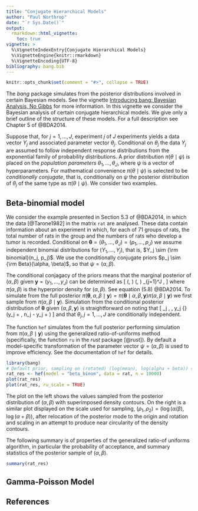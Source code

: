 ```yaml
---
title: "Conjugate Hierarchical Models"
author: "Paul Northrop"
date: "`r Sys.Date()`"
output:
  rmarkdown::html_vignette:
    toc: true
vignette: >
  %\VignetteIndexEntry{Conjugate Hierarchical Models}
  %\VignetteEngine{knitr::rmarkdown}
  %\VignetteEncoding{UTF-8}
bibliography: bang.bib
---
```


```r
knitr::opts_chunk$set(comment = "#>", collapse = TRUE)
```

The *bang* package simulates from the posterior distributions involved in certain Bayesian models.  See the vignette [Introducing bang: Bayesian Analysis, No Gibbs](bang-vignette.html) for more information.  In this vignette we consider the Bayesian analysis of certain conjugate hierarchical models.  We give only a brief outline of the structure of these models.  For a full description see Chapter 5 of @BDA2014.

Suppose that, for $j = 1, \ldots, J$, experiment $j$ of $J$ experiments yields a data vector $Y_j$ and associated parameter vector $\theta_j$.  Conditional on $\theta_j$ the data $Y_j$ are assumed to follow independent response distributions from the exponential family of probability distributions.  A prior distribution $\pi(\theta \mid \psi)$ is placed on the *population parameters* $\theta_1, \ldots, \theta_J$, where $\psi$ is a vector of hyperparameters.  For mathematical convenience $\pi(\theta \mid \psi)$ is selected to be *conditionally conjugate*, that is, conditionally on $\psi$ the posterior distribution of $\theta_j$ of the same type as $\pi(\theta \mid \psi)$.  We consider two examples.

## Beta-binomial model

We consider the example presented in Section 5.3 of @BDA2014, in which the data [@Tarone1982] in the matrix `rat` are analysed.  These data contain information about an experiment in which, for each of 71 groups of rats, the total number of rats in the group and the numbers of rats who develop a tumor is recorded.  Conditional on $\boldsymbol{\mathbf{\theta}} = (\theta_1, \ldots, \theta_J) = (p_1, \ldots, p_J)$ we assume independent binomial distributions for $(Y_1, \ldots, Y_j)$, that is, $Y_j \sim {\rm binomial}(n_j, p_j)$.  We use the conditionally conjugate priors $p_j \sim {\rm Beta}(\alpha, \beta)$, so that $\psi = (\alpha, \beta)$.

The conditional conjagacy of the priors means that the marginal posterior of $(\alpha, \beta)$ given $\boldsymbol{\mathbf{y}} = (y_1, \ldots, y_J)$ can be determined as 
\[ \pi(\alpha, \beta \mid \boldsymbol{\mathbf{y}}) \propto \pi(\alpha, \beta) 
\prod_{j=1}^J \frac{B(y_j + \alpha, n_j - y_j + \beta)}{B(\alpha, \beta)}, \]
where $\pi(\alpha, \beta)$ is the hyperprior density for $(\alpha, \beta)$. See equation (5.8) @BDA2014.
To simulate from the full posterior $\pi(\boldsymbol{\mathbf{\theta}}, \alpha, \beta \mid \boldsymbol{\mathbf{y}}) = \pi(\boldsymbol{\mathbf{\theta}} \mid \alpha, \beta, \boldsymbol{\mathbf{y}}) \pi(\alpha, \beta \mid \boldsymbol{\mathbf{y}})$ we first sample from $\pi(\alpha, \beta \mid \boldsymbol{\mathbf{y}})$.  Simulation from the conditional posterior distribution of $\boldsymbol{\mathbf{\theta}}$ given $(\alpha, \beta, \boldsymbol{\mathbf{y}})$ is straightforward on noting that 
\[ \theta_j \mid \alpha, \beta, y_j \sim {\rm Beta}(y_j + \alpha, n_j - y_j + \beta) \]
and that $\theta_j, j = 1, \ldots, J$ are conditionally independent.

The function `hef` simulates from the full posterior performing simulation from $\pi(\alpha, \beta \mid \boldsymbol{\mathbf{y}})$ using the generalized ratio-of-uniforms method (specifically, the function `ru` in the *rust* package [@rust]).  By default a model-specific transformation of the parameter vector $\psi = (\alpha, \beta)$ is used to improve efficiency.  See the documentation of `hef` for details.

```r
library(bang)
# Default prior, sampling on (rotated) (log(mean), log(alpha + beta)) scale
rat_res <- hef(model = "beta_binom", data = rat, n = 10000)
plot(rat_res)
plot(rat_res, ru_scale = TRUE)
```

The plot on the left shows the values sampled from the posterior distribution of $(\alpha, \beta)$ with superimposed density contours.  On the right is a similar plot displayed on the scale used for sampling, $(\rho_1, \rho_2)=(\log (\alpha/\beta), \log (\alpha+\beta))$, after relocation of the posterior mode to the origin and rotation and scaling in an attempt to produce near circularity of the density contours.  

The following summary is of properties of the generalized ratio-of uniforms algorithm, in particular the probability of acceptance, and summary statistics of the posterior sample of $(\alpha, \beta)$.

```r
summary(rat_res)
```

## Gamma-Poisson Model

## References

<script type="text/x-mathjax-config">
   MathJax.Hub.Config({  "HTML-CSS": { minScaleAdjust: 125, availableFonts: [] }  });
</script>
